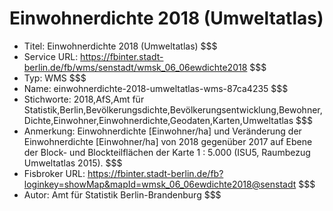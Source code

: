 # Einwohnerdichte 2018 (Umweltatlas)
- Titel: Einwohnerdichte 2018 (Umweltatlas) $$$
- Service URL: https://fbinter.stadt-berlin.de/fb/wms/senstadt/wmsk_06_06ewdichte2018 $$$
- Typ: WMS $$$
- Name: einwohnerdichte-2018-umweltatlas-wms-87ca4235 $$$
- Stichworte: 2018,AfS,Amt für Statistik,Berlin,Bevölkerungsdichte,Bevölkerungsentwicklung,Bewohner,Dichte,Einwohner,Einwohnerdichte,Geodaten,Karten,Umweltatlas $$$
- Anmerkung: Einwohnerdichte [Einwohner/ha] und Veränderung der Einwohnerdichte [Einwohner/ha] von 2018 gegenüber 2017 auf Ebene der Block- und Blockteilflächen der Karte 1 : 5.000 (ISU5, Raumbezug Umweltatlas 2015). $$$
- Fisbroker URL: https://fbinter.stadt-berlin.de/fb?loginkey=showMap&mapId=wmsk_06_06ewdichte2018@senstadt $$$
- Autor: Amt für Statistik Berlin-Brandenburg $$$
